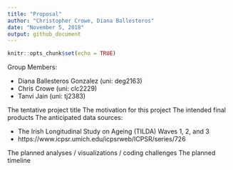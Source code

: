 ```yaml
---
title: "Proposal"
author: "Christopher Crowe, Diana Ballesteros"
date: "November 5, 2018"
output: github_document
---
```


```r
knitr::opts_chunk$set(echo = TRUE)
```

Group Members:

* Diana Ballesteros Gonzalez (uni: deg2163) 
* Chris Crowe (uni: clc2229) 
* Tanvi Jain (uni: tj2383)

The tentative project title
The motivation for this project
The intended final products
The anticipated data sources:

* The Irish Longitudinal Study on Ageing (TILDA) Waves 1, 2, and 3
* https://www.icpsr.umich.edu/icpsrweb/ICPSR/series/726

The planned analyses / visualizations / coding challenges
The planned timeline
